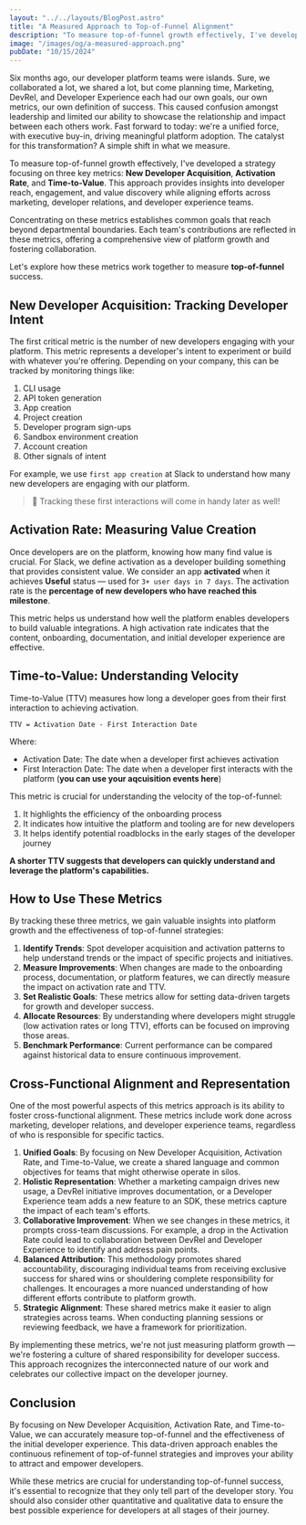 ```yaml
---
layout: "../../layouts/BlogPost.astro"
title: "A Measured Approach to Top-of-Funnel Alignment"
description: "To measure top-of-funnel growth effectively, I've developed a strategy focusing on three key metrics: New Developer Acquisition, Activation Rate, and Time-to-Value. This approach provides insights into developer reach, engagement, and value discovery while aligning efforts across marketing, developer relations, and developer experience teams."
image: "/images/og/a-measured-approach.png"
pubDate: "10/15/2024"
---
```

Six months ago, our developer platform teams were islands. Sure, we collaborated a lot, we shared a lot, but come planning time, Marketing, DevRel, and Developer Experience each had our own goals, our own metrics, our own definition of success. This caused confusion amongst leadership and limited our ability to showcase the relationship and impact between each others work. Fast forward to today: we're a unified force, with executive buy-in, driving meaningful platform adoption. The catalyst for this transformation? A simple shift in what we measure.

To measure top-of-funnel growth effectively, I've developed a strategy focusing on three key metrics: **New Developer Acquisition**, **Activation Rate**, and **Time-to-Value**. This approach provides insights into developer reach, engagement, and value discovery while aligning efforts across marketing, developer relations, and developer experience teams.

Concentrating on these metrics establishes common goals that reach beyond departmental boundaries. Each team's contributions are reflected in these metrics, offering a comprehensive view of platform growth and fostering collaboration.

Let's explore how these metrics work together to measure **top-of-funnel** success.

## New Developer Acquisition: Tracking Developer Intent

The first critical metric is the number of new developers engaging with your platform. This metric represents a developer's intent to experiment or build with whatever you're offering. Depending on your company, this can be tracked by monitoring things like:

1. CLI usage
2. API token generation
3. App creation
4. Project creation
5. Developer program sign-ups
6. Sandbox environment creation
7. Account creation
8. Other signals of intent

For example, we use `first app creation` at Slack to understand how many new developers are engaging with our platform.

> 🧠 Tracking these first interactions will come in handy later as well!

## Activation Rate: Measuring Value Creation

Once developers are on the platform, knowing how many find value is crucial. For Slack, we define activation as a developer building something that provides consistent value. We consider an app **activated** when it achieves **Useful** status — used for `3+ user days in 7 days`. The activation rate is the **percentage of new developers who have reached this milestone**.

This metric helps us understand how well the platform enables developers to build valuable integrations. A high activation rate indicates that the content, onboarding, documentation, and initial developer experience are effective.

## Time-to-Value: Understanding Velocity

Time-to-Value (TTV) measures how long a developer goes from their first interaction to achieving activation.

`TTV = Activation Date - First Interaction Date`

Where:

- Activation Date: The date when a developer first achieves activation
- First Interaction Date: The date when a developer first interacts with the platform (**you can use your aqcuisition events here**)

This metric is crucial for understanding the velocity of the top-of-funnel:

1. It highlights the efficiency of the onboarding process
2. It indicates how intuitive the platform and tooling are for new developers
3. It helps identify potential roadblocks in the early stages of the developer journey

**A shorter TTV suggests that developers can quickly understand and leverage the platform's capabilities.**

## How to Use These Metrics

By tracking these three metrics, we gain valuable insights into platform growth and the effectiveness of top-of-funnel strategies:

1. **Identify Trends**: Spot developer acquisition and activation patterns to help understand trends or the impact of specific projects and initiatives.
2. **Measure Improvements**: When changes are made to the onboarding process, documentation, or platform features, we can directly measure the impact on activation rate and TTV.
3. **Set Realistic Goals**: These metrics allow for setting data-driven targets for growth and developer success.
4. **Allocate Resources**: By understanding where developers might struggle (low activation rates or long TTV), efforts can be focused on improving those areas.
5. **Benchmark Performance**: Current performance can be compared against historical data to ensure continuous improvement.

## Cross-Functional Alignment and Representation

One of the most powerful aspects of this metrics approach is its ability to foster cross-functional alignment. These metrics include work done across marketing, developer relations, and developer experience teams, regardless of who is responsible for specific tactics.

1. **Unified Goals**: By focusing on New Developer Acquisition, Activation Rate, and Time-to-Value, we create a shared language and common objectives for teams that might otherwise operate in silos.
2. **Holistic Representation**: Whether a marketing campaign drives new usage, a DevRel initiative improves documentation, or a Developer Experience team adds a new feature to an SDK, these metrics capture the impact of each team's efforts.
3. **Collaborative Improvement**: When we see changes in these metrics, it prompts cross-team discussions. For example, a drop in the Activation Rate could lead to collaboration between DevRel and Developer Experience to identify and address pain points.
4. **Balanced Attribution**: This methodology promotes shared accountability, discouraging individual teams from receiving exclusive success for shared wins or shouldering complete responsibility for challenges. It encourages a more nuanced understanding of how different efforts contribute to platform growth.
5. **Strategic Alignment**: These shared metrics make it easier to align strategies across teams. When conducting planning sessions or reviewing feedback, we have a framework for prioritization.

By implementing these metrics, we're not just measuring platform growth — we're fostering a culture of shared responsibility for developer success. This approach recognizes the interconnected nature of our work and celebrates our collective impact on the developer journey.

## Conclusion

By focusing on New Developer Acquisition, Activation Rate, and Time-to-Value, we can accurately measure top-of-funnel and the effectiveness of the initial developer experience. This data-driven approach enables the continuous refinement of top-of-funnel strategies and improves your ability to attract and empower developers.

While these metrics are crucial for understanding top-of-funnel success, it's essential to recognize that they only tell part of the developer story. You should also consider other quantitative and qualitative data to ensure the best possible experience for developers at all stages of their journey.

